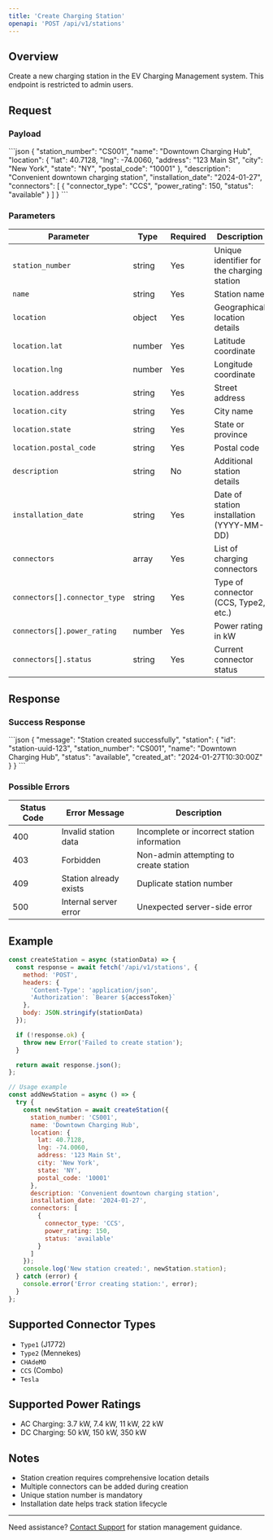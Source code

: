 ```yaml
---
title: 'Create Charging Station'
openapi: 'POST /api/v1/stations'
---
```


## Overview

Create a new charging station in the EV Charging Management system. This endpoint is restricted to admin users.

## Request

### Payload

<RequestExample>
```json
{
  "station_number": "CS001",
  "name": "Downtown Charging Hub",
  "location": {
    "lat": 40.7128,
    "lng": -74.0060,
    "address": "123 Main St",
    "city": "New York",
    "state": "NY",
    "postal_code": "10001"
  },
  "description": "Convenient downtown charging station",
  "installation_date": "2024-01-27",
  "connectors": [
    {
      "connector_type": "CCS",
      "power_rating": 150,
      "status": "available"
    }
  ]
}
```
</RequestExample>

### Parameters

| Parameter | Type | Required | Description |
|-----------|------|----------|-------------|
| `station_number` | string | Yes | Unique identifier for the charging station |
| `name` | string | Yes | Station name |
| `location` | object | Yes | Geographical location details |
| `location.lat` | number | Yes | Latitude coordinate |
| `location.lng` | number | Yes | Longitude coordinate |
| `location.address` | string | Yes | Street address |
| `location.city` | string | Yes | City name |
| `location.state` | string | Yes | State or province |
| `location.postal_code` | string | Yes | Postal code |
| `description` | string | No | Additional station details |
| `installation_date` | string | Yes | Date of station installation (YYYY-MM-DD) |
| `connectors` | array | Yes | List of charging connectors |
| `connectors[].connector_type` | string | Yes | Type of connector (CCS, Type2, etc.) |
| `connectors[].power_rating` | number | Yes | Power rating in kW |
| `connectors[].status` | string | Yes | Current connector status |

## Response

### Success Response

<ResponseExample>
```json
{
  "message": "Station created successfully",
  "station": {
    "id": "station-uuid-123",
    "station_number": "CS001",
    "name": "Downtown Charging Hub",
    "status": "available",
    "created_at": "2024-01-27T10:30:00Z"
  }
}
```
</ResponseExample>

### Possible Errors

| Status Code | Error Message | Description |
|------------|--------------|-------------|
| 400 | Invalid station data | Incomplete or incorrect station information |
| 403 | Forbidden | Non-admin attempting to create station |
| 409 | Station already exists | Duplicate station number |
| 500 | Internal server error | Unexpected server-side error |

## Example

```javascript
const createStation = async (stationData) => {
  const response = await fetch('/api/v1/stations', {
    method: 'POST',
    headers: {
      'Content-Type': 'application/json',
      'Authorization': `Bearer ${accessToken}`
    },
    body: JSON.stringify(stationData)
  });

  if (!response.ok) {
    throw new Error('Failed to create station');
  }

  return await response.json();
};

// Usage example
const addNewStation = async () => {
  try {
    const newStation = await createStation({
      station_number: 'CS001',
      name: 'Downtown Charging Hub',
      location: {
        lat: 40.7128,
        lng: -74.0060,
        address: '123 Main St',
        city: 'New York',
        state: 'NY',
        postal_code: '10001'
      },
      description: 'Convenient downtown charging station',
      installation_date: '2024-01-27',
      connectors: [
        {
          connector_type: 'CCS',
          power_rating: 150,
          status: 'available'
        }
      ]
    });
    console.log('New station created:', newStation.station);
  } catch (error) {
    console.error('Error creating station:', error);
  }
};
```

## Supported Connector Types

- `Type1` (J1772)
- `Type2` (Mennekes)
- `CHAdeMO`
- `CCS` (Combo)
- `Tesla`

## Supported Power Ratings

- AC Charging: 3.7 kW, 7.4 kW, 11 kW, 22 kW
- DC Charging: 50 kW, 150 kW, 350 kW

## Notes

- Station creation requires comprehensive location details
- Multiple connectors can be added during creation
- Unique station number is mandatory
- Installation date helps track station lifecycle

---

Need assistance? [Contact Support](/support) for station management guidance.